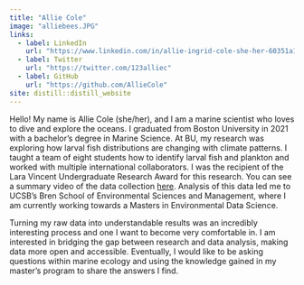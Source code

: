 ```yaml
---
title: "Allie Cole"
image: "alliebees.JPG"
links:
  - label: LinkedIn
    url: "https://www.linkedin.com/in/allie-ingrid-cole-she-her-60351a1ba/"
  - label: Twitter
    url: "https://twitter.com/123alliec"
  - label: GitHub
    url: "https://github.com/AllieCole"
site: distill::distill_website
---
```

 
  Hello! My name is Allie Cole (she/her), and I am a marine scientist who loves to dive and explore the oceans. I graduated from Boston University in 2021 with a bachelor’s degree in Marine Science. At BU, my research was exploring how larval fish distributions are changing with climate patterns. I taught a team of eight students how to identify larval fish and plankton and worked with multiple international collaborators. I was the recipient of the Lara Vincent Undergraduate Research Award for this research. You can see a summary video of the data collection [here](https://www.bu.edu/articles/2019/phoenix-islands-fieldwork-vlog/). Analysis of this data led me to UCSB’s Bren School of Environmental Sciences and Management, where I am currently working towards a Masters in Environmental Data Science. 
  
  Turning my raw data into understandable results was an incredibly interesting process and one I want to become very comfortable in. I am interested in bridging the gap between research and data analysis, making data more open and accessible. Eventually, I would like to be asking questions within marine ecology and using the knowledge gained in my master’s program to share the answers I find.
